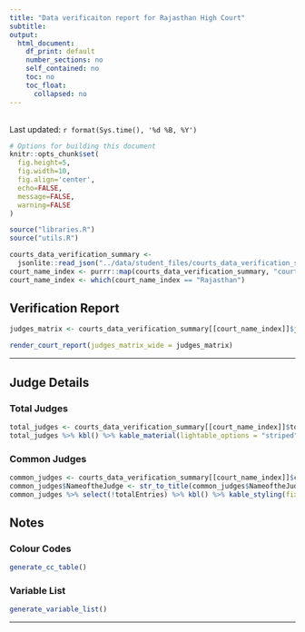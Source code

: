 ```yaml
---
title: "Data verificaiton report for Rajasthan High Court"
subtitle: 
output: 
  html_document:
    df_print: default
    number_sections: no
    self_contained: no
    toc: no
    toc_float:
      collapsed: no
---
```


<br /> Last updated: `r format(Sys.time(), '%d %B, %Y')`

```r
# Options for building this document
knitr::opts_chunk$set(
  fig.height=5, 
  fig.width=10, 
  fig.align='center',
  echo=FALSE,
  message=FALSE,
  warning=FALSE
)
```

```r
source("libraries.R")
source("utils.R")
```

```r
courts_data_verification_summary <-
  jsonlite::read_json("../data/student_files/courts_data_verification_summary.json")
court_name_index <- purrr::map(courts_data_verification_summary, "court_name") %>% unlist()
court_name_index <- which(court_name_index == "Rajasthan")
```


## Verification Report

```r
judges_matrix <- courts_data_verification_summary[[court_name_index]]$judges_matrix %>% bind_rows() %>% data.frame(check.names = FALSE)
```


```r

render_court_report(judges_matrix_wide = judges_matrix)

```

---

## Judge Details {.tabset}

### Total Judges
```r
total_judges <- courts_data_verification_summary[[court_name_index]]$total_judes %>% bind_rows() %>% data.frame(check.names = FALSE)
total_judges %>% kbl() %>% kable_material(lightable_options = "striped")
```



### Common Judges
```r
common_judges <- courts_data_verification_summary[[court_name_index]]$common_judges %>% bind_rows() %>% data.frame(check.names = FALSE)
common_judges$NameoftheJudge <- str_to_title(common_judges$NameoftheJudge)
common_judges %>% select(!totalEntries) %>% kbl() %>% kable_styling(fixed_thead = TRUE) %>% kable_material(lightable_options = "striped")
```

## Notes {.tabset}

### Colour Codes

```r
generate_cc_table()

```


### Variable List

```r
generate_variable_list()

```

----







